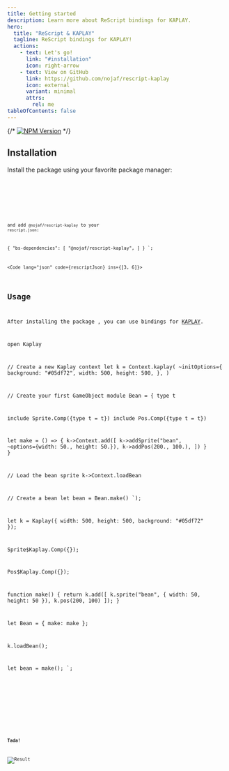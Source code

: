 ```yaml
---
title: Getting started
description: Learn more about ReScript bindings for KAPLAY.
hero:
  title: "ReScript & KAPLAY"
  tagline: ReScript bindings for KAPLAY!
  actions:
    - text: Let's go!
      link: "#installation"
      icon: right-arrow
    - text: View on GitHub
      link: https://github.com/nojaf/rescript-kaplay
      icon: external
      variant: minimal
      attrs:
        rel: me
tableOfContents: false
---
```



{/* [![NPM Version](https://img.shields.io/npm/v/@rescript/webapi/experimental)](https://www.npmjs.com/package/@rescript/webapi) */}

## Installation

Install the package using your favorite package manager:

<Tabs syncKey="package manager">
  <TabItem label="npm">
    <Code lang="shell" frame="none" code="npm i @nojaf/rescript-kaplay" />
  </TabItem>
  <TabItem label="bun">
    <Code lang="shell" frame="none" code="bun i @nojaf/rescript-kaplay" />
  </TabItem>
</Tabs>

and add `@nojaf/rescript-kaplay` to your `rescript.json`:

{
  "bs-dependencies": [
    "@nojaf/rescript-kaplay",
  ]
}
`;

<Code lang="json" code={rescriptJson} ins={[3, 6]}></Code>

## Usage

After installing the package , you can use bindings for [KAPLAY](https://kaplayjs.com/reference/).

open Kaplay

// Create a new Kaplay context
let k = Context.kaplay(
~initOptions={
background: "#05df72",
width: 500,
height: 500,
},
)

// Create your first GameObject
module Bean = {
type t

include Sprite.Comp({type t = t})
include Pos.Comp({type t = t})

let make = () => {
k->Context.add([
k->addSprite("bean", ~options={width: 50., height: 50.}),
k->addPos(200., 100.),
])
}
}

// Load the bean sprite
k->Context.loadBean

// Create a bean
let bean = Bean.make()
`);


let k = Kaplay({
width: 500,
height: 500,
background: "#05df72"
});

Sprite$Kaplay.Comp({});

Pos$Kaplay.Comp({});

function make() {
return k.add([
k.sprite("bean", {
width: 50,
height: 50
}),
k.pos(200, 100)
]);
}

let Bean = {
make: make
};

k.loadBean();

let bean = make();
`;

<Tabs>
  <TabItem label="ReScript">
    <Code lang="ReScript" frame="none" code={rescriptSample}></Code>
  </TabItem>
  <TabItem label="JavaScript">
    <Code lang="js" frame="none" code={compiledSample} />
  </TabItem>
</Tabs>

**Tada!**

![Result](/rescript-kaplay/example.png)
